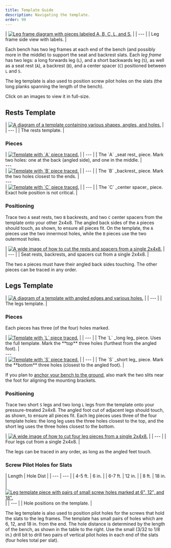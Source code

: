 ```yaml
---
title: Template Guide
description: Navigating the template.
order: 99
---
```



<div class="caption right">
| <a href={legFrame.src}><Image src={legFrame} alt="Leg frame diagram with pieces labeled A, B, C, L, and S." width={160} densities={[1, 1.25, 1.5, 2]} class="dark-invert" /></a> |
| --- |
| Leg frame side view with labels. |
</div>

Each bench has two leg frames at each end of the bench (and possibly more in the middle) to support the seat and backrest slats.
Each _leg frame_ has two legs: a long forwards leg (`L`), and a short backwards leg (`S`),
as well as a seat rest (`A`), a backrest (`B`), and a center spacer (`C`) positioned between `L` and `S`.

The leg template is also used to position screw pilot holes on the slats (the long planks spanning the length of the bench).

Click on an images to view it in full-size.

## Rests Template

<div class="caption full">
| <a href={templateRests.src}><Image src={templateRests} alt="A diagram of a template containing various shapes, angles, and holes." width={778} densities={[1, 1.25, 1.5, 2]} /></a> |
| --- |
| The rests template. |
</div>

### Pieces

<div class="caption full no-highlight">
| <a href={templateA.src}><Image src={templateA} alt="Template with `A` piece traced." width={778} densities={[1, 1.25, 1.5, 2]} /></a> |
| --- |
| The `A` _seat rest_ piece. Mark two holes: one at the back (angled side), and one in the middle. |
</div>
---
<div class="caption full no-highlight">
| <a href={templateB.src}><Image src={templateB} alt="Template with `B` piece traced." width={778} densities={[1, 1.25, 1.5, 2]} /></a> |
| --- |
| The `B` _backrest_ piece. Mark the two holes closest to the ends. |
</div>
---
<div class="caption full no-highlight">
| <a href={templateC.src}><Image src={templateC} alt="Template with `C` piece traced." width={778} densities={[1, 1.25, 1.5, 2]} /></a> |
| --- |
| The `C` _center spacer_ piece. Exact hole position is not critical. |
</div>

### Positioning

Trace two `A` seat rests, two `B` backrests, and two `C` center spacers from the template onto your other 2x4x8.
The angled back sides of the `A` pieces should touch, as shown, to ensure all pieces fit.
On the template, the `A` pieces use the two innermost holes, while the `B` pieces use the two outermost holes.

<div class="caption full">
| <a href={cadCutsRests.src}><Image src={cadCutsRests} alt="A wide image of how to cut the rests and spacers from a single 2x4x8." width={778} densities={[1, 1.25, 1.5, 2]} /></a> |
| --- |
| Seat rests, backrests, and spacers cut from a single 2x4x8. |
</div>

The two `A` pieces must have their angled back sides touching.
The other pieces can be traced in any order.

## Legs Template

<div class="caption full">
| <a href={templateLegs.src}><Image src={templateLegs} alt="A diagram of a template with angled edges and various holes." width={778} densities={[1, 1.25, 1.5, 2]} /></a> |
| --- |
| The legs template. |
</div>

### Pieces

Each pieces has three (of the four) holes marked.

<div class="caption full no-highlight">
| <a href={templateL.src}><Image src={templateL} alt="Template with `L` piece traced." width={778} densities={[1, 1.25, 1.5, 2]} /></a> |
| --- |
| The `L` _long leg_ piece. Uses the full template. Mark the **top** three holes (furthest from the angled foot). |
</div>
---
<div class="caption full no-highlight">
| <a href={templateS.src}><Image src={templateS} alt="Template with `S` piece traced." width={778} densities={[1, 1.25, 1.5, 2]} /></a> |
| --- |
| The `S` _short leg_ piece. Mark the **bottom** three holes (closest to the angled foot). |
</div>

If you plan to [anchor your bench to the ground](install), also mark the two slits near the foot for aligning the mounting brackets.

### Positioning

Trace two short `S` legs and two long `L` legs from the template onto your pressure-treated 2x4x8.
The angled foot cut of adjacent legs should touch, as shown, to ensure all pieces fit.
Each leg pieces uses three of the four template holes: the long leg uses the three holes closest to the top, and the short leg uses the three holes closest to the bottom.

<div class="caption full">
| <a href={cadCutsLegs.src}><Image src={cadCutsLegs} alt="A wide image of how to cut four leg pieces from a single 2x4x8." width={778} densities={[1, 1.25, 1.5, 2]} /></a> |
| --- |
| Four legs cut from a single 2x4x8. |
</div>

The legs can be traced in any order, as long as the angled feet touch.

### Screw Pilot Holes for Slats

<div class="caption right">
| Length | Hole Dist |
| --- | --- |
| 4-5 ft. | 6 in. |
| 6-7 ft. | 12 in. |
| 8 ft. | 18 in. |
</div>
<div class="caption right">
| <a href={slatHoles.src}><Image src={slatHoles} alt='Leg template piece with pairs of small screw holes marked at 6", 12", and 18".' width={300} densities={[1, 1.25, 1.5, 2]} class="dark-invert" /></a> |
| --- |
| Hole positions on the template. |
</div>

The leg template is also used to position pilot holes for the screws that hold the slats to the leg frames.
The template has small pairs of holes which are 6, 12, and 18 in. from the end.
The hole distance is determined by the length of the bench, as shown in the table to the right.
Use the small (3/32 to 1/8 in.) drill bit to drill two pairs of vertical pilot holes in each end of the slats (four holes total per slat).
